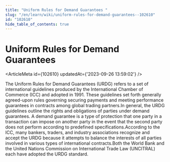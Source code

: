 ```yaml
---
title: "Uniform Rules for Demand Guarantees "
slug: "/en/learn/wiki/uniform-rules-for-demand-guarantees--102610"
id: "102610"
hide_table_of_contents: true
---
```



# Uniform Rules for Demand Guarantees 

<ArticleMeta id={102610} updatedAt={'2023-09-26 13:59:02'} />
<div className='border-solid border-b border-t-0 my-4 border-[var(--ifm-color-gray-300)]' />

The Uniform Rules for Demand Guarantees (URDG) refers to a set of international guidelines produced by the International Chamber of Commerce (ICC) and adopted in 1991. These guidelines set forth generally agreed-upon rules governing securing payments and meeting performance guarantees in contracts among global trading partners.In general, the URDG guidelines outline the rights and obligations of parties under demand guarantees. A demand guarantee is a type of protection that one party in a transaction can impose on another party in the event that the second party does not perform according to predefined specifications.According to the ICC, many bankers, traders, and industry associations recognize and accept the URDG because it attempts to balance the interests of all parties involved in various types of international contracts.Both the World Bank and the United Nations Commission on International Trade Law (UNCITRAL) each have adopted the URDG standard.
